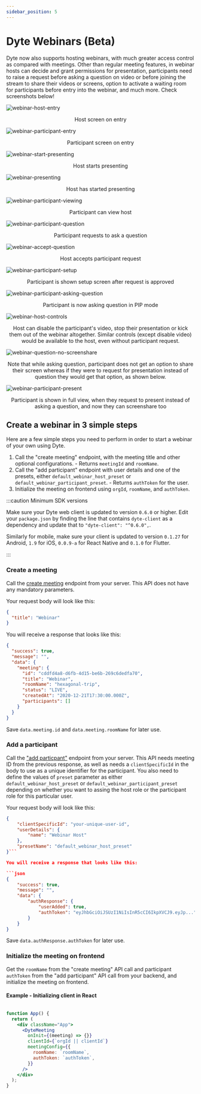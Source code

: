 ```yaml
---
sidebar_position: 5
---
```


# Dyte Webinars (Beta)

Dyte now also supports hosting webinars, with much greater access control as compared with meetings. Other than regular meeting features, in webinar hosts can decide and grant permissions for presentation, participants need to raise a request before asking a question on video or before joining the stream to share their videos or screens, option to activate a waiting room for participants before entry into the webinar, and much more. Check screenshots below!

![webinar-host-entry](/webinar-host-entry.png)
<figcaption align="center">Host screen on entry</figcaption>

![webinar-participant-entry](/webinar-participant-entry.png)
<figcaption align="center">Participant screen on entry</figcaption>

![webinar-start-presenting](/webinar-start-presenting.png)
<figcaption align="center">Host starts presenting</figcaption>

![webinar-presenting](/webinar-presenting.png)
<figcaption align="center">Host has started presenting</figcaption>

![webinar-participant-viewing](/webinar-participant-viewing.png)
<figcaption align="center">Participant can view host</figcaption>

![webinar-participant-question](/webinar-participant-question.png)
<figcaption align="center">Participant requests to ask a question</figcaption>

![webinar-accept-question](/webinar-accept-question.png)
<figcaption align="center">Host accepts participant request</figcaption>

![webinar-participant-setup](/webinar-participant-setup.png)
<figcaption align="center">
  Participant is shown setup screen after request is approved
</figcaption>

![webinar-participant-asking-question](/webinar-participant-asking-question.png)
<figcaption align="center">
  Participant is now asking question in PIP mode
</figcaption>

![webinar-host-controls](/webinar-host-controls.png)
<figcaption align="center">
  Host can disable the participant's video, stop their presentation or kick them
  out of the webinar altogether. Similar controls (except disable video) would
  be available to the host, even without participant request.
</figcaption>

![webinar-question-no-screenshare](/webinar-question-no-screenshare.png)
<figcaption align="center">
  Note that while asking question, participant does not get an option to share
  their screen whereas if they were to request for presentation instead of
  question they would get that option, as shown below.
</figcaption>

![webinar-participant-present](/webinar-participant-present.png)
<figcaption align="center">
  Participant is shown in full view, when they request to present instead of
  asking a question, and now they can screenshare too
</figcaption>

## Create a webinar in 3 simple steps

Here are a few simple steps you need to perform in order to start a webinar of your own using Dyte.

1. Call the "create meeting" endpoint, with the meeting title and other optional configurations. - Returns `meetingId` and `roomName`.
2. Call the "add participant" endpoint with user details and one of the presets, either `default_webinar_host_preset` or `default_webinar_participant_preset`. - Returns `authToken` for the user.
3. Initialize the meeting on frontend using `orgId`, `roomName`, and `authToken`.

:::caution Minimum SDK versions

Make sure your Dyte web client is updated to version `0.6.0` or higher. Edit your `package.json` by finding the line that contains `dyte-client` as a dependency and update that to `"dyte-client": "^0.6.0",`.

Similarly for mobile, make sure your client is updated to version `0.1.27` for Android, `1.9` for iOS, `0.0.9-a` for React Native and `0.1.0` for Flutter.

:::

### Create a meeting

Call the [create meeting](/api/#/operations/create_meeting) endpoint from your server. This API does not have any mandatory parameters.

Your request body will look like this:

```json
{
  "title": "Webinar"
}
```

You will receive a response that looks like this:

```json
{
  "success": true,
  "message": "",
  "data": {
    "meeting": {
      "id": "cddfd4a8-d6fb-4d15-be6b-269c6dedfa70",
      "title": "Webinar",
      "roomName": "hexagonal-trip",
      "status": "LIVE",
      "createdAt": "2020-12-21T17:30:00.000Z",
      "participants": []
    }
  }
}
```

Save `data.meeting.id` and `data.meeting.roomName` for later use.

### Add a participant

Call the ["add particpant"](/api/#/operations/add_participant) endpoint from your server. This API needs meeting ID from the previous response, as well as needs a `clientSpecificId` in the body to use as a unique identifier for the participant. You also need to define the values of `preset` parameter as either `default_webinar_host_preset` or `default_webinar_participant_preset` depending on whether you want to assing the host role or the participant role for this particular user.

Your request body will look like this:

````json
{
    "clientSpecificId": "your-unique-user-id",
    "userDetails": {
        "name": "Webinar Host"
    },
    "presetName": "default_webinar_host_preset"
}```

You will receive a response that looks like this:

```json
{
    "success": true,
    "message": "",
    "data": {
        "authResponse": {
            "userAdded": true,
            "authToken": "eyJhbGciOiJSUzI1NiIsInR5cCI6IkpXVCJ9.eyJp..."
        }
    }
}
````

Save `data.authResponse.authToken` for later use.

### Initialize the meeting on frontend

Get the `roomName` from the "create meeting" API call and participant `authToken` from the "add participant" API call from your backend, and initialize the meeting on frontend.

#### Example - Initializing client in React

```jsx

function App() {
  return (
    <div className="App">
      <DyteMeeting
        onInit={(meeting) => {}}
        clientId={`orgId || clientId`}
        meetingConfig={{
          roomName: `roomName`,
          authToken: `authToken`,
        }}
      />
    </div>
  );
}

```
